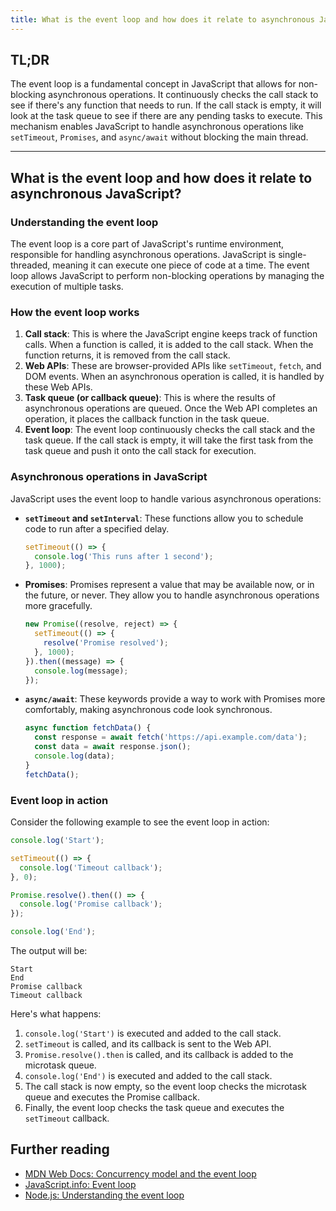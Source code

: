 ```yaml
---
title: What is the event loop and how does it relate to asynchronous JavaScript?
---
```


## TL;DR

The event loop is a fundamental concept in JavaScript that allows for non-blocking asynchronous operations. It continuously checks the call stack to see if there's any function that needs to run. If the call stack is empty, it will look at the task queue to see if there are any pending tasks to execute. This mechanism enables JavaScript to handle asynchronous operations like `setTimeout`, `Promises`, and `async/await` without blocking the main thread.

---

## What is the event loop and how does it relate to asynchronous JavaScript?

### Understanding the event loop

The event loop is a core part of JavaScript's runtime environment, responsible for handling asynchronous operations. JavaScript is single-threaded, meaning it can execute one piece of code at a time. The event loop allows JavaScript to perform non-blocking operations by managing the execution of multiple tasks.

### How the event loop works

1. **Call stack**: This is where the JavaScript engine keeps track of function calls. When a function is called, it is added to the call stack. When the function returns, it is removed from the call stack.
2. **Web APIs**: These are browser-provided APIs like `setTimeout`, `fetch`, and DOM events. When an asynchronous operation is called, it is handled by these Web APIs.
3. **Task queue (or callback queue)**: This is where the results of asynchronous operations are queued. Once the Web API completes an operation, it places the callback function in the task queue.
4. **Event loop**: The event loop continuously checks the call stack and the task queue. If the call stack is empty, it will take the first task from the task queue and push it onto the call stack for execution.

### Asynchronous operations in JavaScript

JavaScript uses the event loop to handle various asynchronous operations:

- **`setTimeout` and `setInterval`**: These functions allow you to schedule code to run after a specified delay.
  ```javascript
  setTimeout(() => {
    console.log('This runs after 1 second');
  }, 1000);
  ```
- **Promises**: Promises represent a value that may be available now, or in the future, or never. They allow you to handle asynchronous operations more gracefully.
  ```javascript
  new Promise((resolve, reject) => {
    setTimeout(() => {
      resolve('Promise resolved');
    }, 1000);
  }).then((message) => {
    console.log(message);
  });
  ```
- **`async/await`**: These keywords provide a way to work with Promises more comfortably, making asynchronous code look synchronous.
  ```javascript
  async function fetchData() {
    const response = await fetch('https://api.example.com/data');
    const data = await response.json();
    console.log(data);
  }
  fetchData();
  ```

### Event loop in action

Consider the following example to see the event loop in action:
```javascript
console.log('Start');

setTimeout(() => {
  console.log('Timeout callback');
}, 0);

Promise.resolve().then(() => {
  console.log('Promise callback');
});

console.log('End');
```
The output will be:
```
Start
End
Promise callback
Timeout callback
```
Here's what happens:
1. `console.log('Start')` is executed and added to the call stack.
2. `setTimeout` is called, and its callback is sent to the Web API.
3. `Promise.resolve().then` is called, and its callback is added to the microtask queue.
4. `console.log('End')` is executed and added to the call stack.
5. The call stack is now empty, so the event loop checks the microtask queue and executes the Promise callback.
6. Finally, the event loop checks the task queue and executes the `setTimeout` callback.

## Further reading

- [MDN Web Docs: Concurrency model and the event loop](https://developer.mozilla.org/en-US/docs/Web/JavaScript/EventLoop)
- [JavaScript.info: Event loop](https://javascript.info/event-loop)
- [Node.js: Understanding the event loop](https://nodejs.org/en/docs/guides/event-loop-timers-and-nexttick/)

